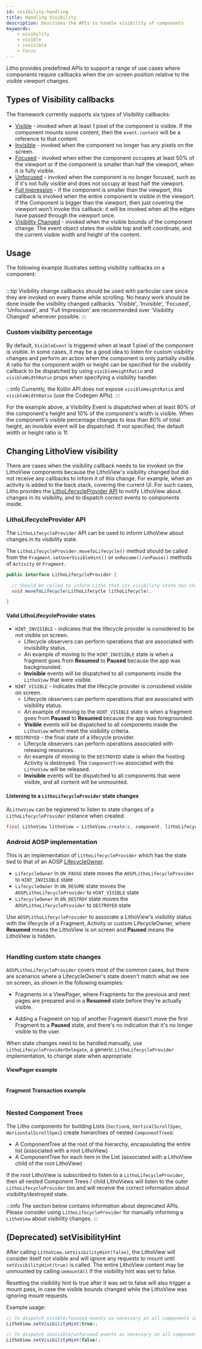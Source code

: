 ```yaml
---
id: visibility-handling
title: Handling Visibility
description: Describes the APIs to handle visibility of components
keywords:
    - visibility
    - visible
    - invisible
    - focus
---
```



Litho provides predefined APIs to support a range of use cases where components require callbacks when the on-screen position relative to the visible viewport changes.

## Types of Visibility callbacks

The framework currently supports six types of Visibility callbacks:

* [Visible](pathname:///javadoc/com/facebook/litho/VisibleEvent.html) - invoked when at least 1 pixel of the component is visible. If the component mounts some content, then the `event.content`
will be a reference to that content.
* [Invisible](pathname:///javadoc/com/facebook/litho/InvisibleEvent.html) - invoked when the component no longer has any pixels on the screen.
* [Focused](pathname:///javadoc/com/facebook/litho/FocusedVisibleEvent.html) - invoked when either the component occupies at least 50% of the viewport or if the component is smaller than half the viewport, when it is fully visible.
* [Unfocused](pathname:///javadoc/com/facebook/litho/UnfocusedVisibleEvent.html) - invoked when the component is no longer focused, such as if it's not fully visible and does not occupy at least half the viewport.
* [Full Impression](pathname:///javadoc/com/facebook/litho/FullImpressionVisibleEvent.html) - if the component is smaller than the viewport, this callback is invoked when the entire component is visible in the viewport. If the Component is bigger than the viewport, then just covering the viewport won't invoke this callback: it will be invoked when all the edges have passed through the viewport once.
* [Visibility Changed](pathname:///javadoc/com/facebook/litho/VisibilityChangedEvent.html) - invoked when the visible bounds of the component change. The event object states the visible top and left coordinate, and the current visible width and height of the content.

## Usage

The following example illustrates setting visibility callbacks on a component:

``` kotlin file=sample/src/main/java/com/facebook/samples/litho/kotlin/documentation/VisibilityHandlingExampleComponent.kt start=start_example end=end_example
```

:::tip
Visibility change callbacks should be used with particular care since they are invoked on every frame while scrolling. No heavy work should be done inside the visibility changed callbacks. 'Visible', 'Invisible', 'Focused', 'Unfocused', and 'Full Impression' are recommended over 'Visibility Changed' whenever possible.
:::

### Custom visibility percentage

By default, `VisibleEvent` is triggered when at least 1 pixel of the component is visible. In some cases, it may be a good idea to listen for custom visibility changes and perform an action when the component is only partially visible. A ratio for the component width or height can be specified for the visibility callback to be dispatched by using `visibleHeightRatio` and `visibleWidthRatio` props when specifying a visibility handler.

:::info
Currently, the Kotlin API does not expose `visibleHeightRatio` and `visibleWidthRatio` (use the Codegen APIs).
:::

For the example above, a Visibility Event is dispatched when at least 80% of the component's height and 10% of the component's width is visible. When the component's visible percentage changes to less than 80% of total height, an invisible event will be dispatched. If not specified, the default width or height ratio is 1f.

## Changing LithoView visibility

There are cases when the visibility callback needs to be invoked on the LithoView components because the LithoView's visibility changed but did not receive any callbacks to inform it of this change.
For example, when an activity is added to the back stack, covering the current UI. For such cases, Litho provides the [LithoLifecycleProvider API](#litholifecycleprovider-api) to notify LithoView about changes in its visibility, and to dispatch correct events to components inside.

### LithoLifecycleProvider API

The `LithoLifecycleProvider` API can be used to inform LithoView about  changes in its visibility state.

The `LithoLifecycleProvider.moveToLifecycle()` method should be called from the `Fragment.setUserVisibleHint()` or `onResume()/onPause()` methods of `Activity` or `Fragment`.

```java
public interface LithoLifecycleProvider {

  // Should be called to inform Litho that its visibility state has changed
  void moveToLifecycle(LithoLifecycle lithoLifecycle);

}
```

#### Valid LithoLifecycleProvider states

* `HINT_INVISIBLE` - indicates that the lifecycle provider is considered to be not visible on screen.
  * Lifecycle observers can perform operations that are associated with invisibility status.
  * An example of moving to the `HINT_INVISIBLE` state is when a fragment goes from **Resumed** to **Paused** because the app was backgrounded.
  * **Invisible** events will be dispatched to all components inside the `LithoView` that were visible.
* `HINT_VISIBLE` - indicates that the lifecycle provider is considered visible on screen.
  * Lifecycle observers can perform operations that are associated with visibility status.
  * An example of moving to the `HINT_VISIBLE` state is when a fragment goes from **Paused** to **Resumed** because the app was foregrounded.
  * **Visible** events will be dispatched to all components inside the `LithoView` which meet the visibility criteria.
* `DESTROYED` - the final state of a lifecycle provider.
  * Lifecycle observers can perform operations associated with releasing resources.
  * An example of moving to the `DESTROYED` state is when the hosting Activity is destroyed. The `ComponentTree` associated with the `LithoView` will be released.
  * **Invisible** events will be dispatched to all components that were visible, and all content will be unmounted.

#### Listening to a `LithoLifecycleProvider` state changes

A`LithoView` can be registered to listen to state changes of a `LithoLifecycleProvider` instance when created:

```java
final LithoView lithoView = LithoView.create(c, component, lithoLifecycleProvider);
```

### Android AOSP implementation

This is an implementation of `LithoLifecycleProvider` which has the state tied to that of an AOSP [LifecycleOwner](https://developer.android.com/topic/libraries/architecture/lifecycle#lco).

* `LifecycleOwner` in `ON_PAUSE` state moves the `AOSPLithoLifecycleProvider` to `HINT_INVISIBLE` state
* `LifecycleOwner` in `ON_RESUME` state moves the `AOSPLithoLifecycleProvider` to `HINT_VISIBLE` state
* `LifecycleOwner` in `ON_DESTROY` state moves the `AOSPLithoLifecycleProvider` to `DESTROYED` state

Use `AOSPLithoLifecycleProvider` to associate a LithoView's visibility status with the lifecycle of a Fragment, Activity or custom LifecycleOwner, where **Resumed** means the LithoView is on screen and **Paused** means the LithoView is hidden.

```kotlin file=sample/src/main/java/com/facebook/samples/litho/java/lifecycle/LifecycleDelegateActivity.kt start=start_example_lifecycleprovider end=end_example_lifecycleprovider
```

### Handling custom state changes

`AOSPLithoLifecycleProvider` covers most of the common cases, but there are scenarios where a LifecycleOwner's state doesn't match what we see on screen, as shown in the following examples:

* Fragments in a ViewPager, where Fragments for the previous and next pages are prepared and in a **Resumed** state before they're actually visible.

* Adding a Fragment on top of another Fragment doesn't move the first Fragment to a **Paused** state, and there's no indication that it's no longer visible to the user.

When state changes need to be handled manually, use `LithoLifecycleProviderDelegate`, a generic `LithoLifecycleProvider` implementation, to change state when appropriate.

#### ViewPager example

```kotlin file=sample/src/main/java/com/facebook/samples/litho/java/lifecycle/ScreenSlidePageFragment.kt start=start_example_lifecycleprovider end=end_example_lifecycleprovider
```

#### Fragment Transaction example

```kotlin file=sample/src/main/java/com/facebook/samples/litho/java/lifecycle/LifecycleFragment.kt start=start_example_lifecycleprovider end=end_example_lifecycleprovider
```

### Nested Component Trees

The Litho components for building Lists (`Section`s, `VerticalScrollSpec`, `HorizontalScrollSpec`) create hierarchies of nested `ComponentTree`s:

* A ComponentTree at the root of the hierarchy, encapsulating the entire list (associated with a root LithoView)
* A ComponentTree for each item in the List (associated with a LithoView child of the root LithoView)

If the root LithoView is subscribed to listen to a `LithoLifecycleProvider`, then all nested Component Trees / child LithoViews will listen to the outer `LithoLifecycleProvider` too and will receive the correct information about visibility/destroyed state.

:::info
The section below contains information about deprecated APIs. Please consider using `LithoLifecycleProvider` for manually informing a `LithoView` about visibility changes.
:::

## (Deprecated) setVisibilityHint

After calling `LithoView.setVisibilityHint(false)`, the LithoView will consider itself not visible and will ignore any requests to mount until `setVisibilityHint(true)` is called.
The entire LithoView content may be unmounted by calling `unmountAll` if the visibility hint was set to false.

Resetting the visibility hint to true after it was set to false will also trigger a mount pass, in case the visible bounds changed while the LithoView was ignoring mount requests.

Example usage:

```java
// To dispatch visible/focused events as necessary on all components inside this LithoView
LithoView.setVisibilityHint(true);

// To dispatch invisible/unfocused events as necessary on all components inside this LithoView
LithoView.setVisibilityHint(false);
```

